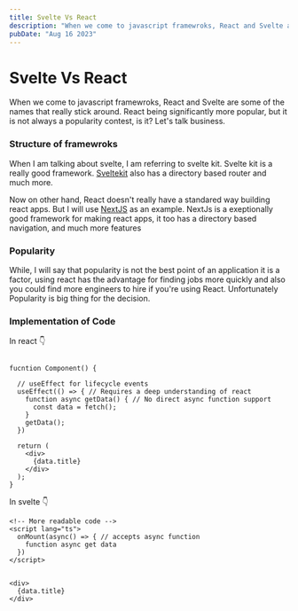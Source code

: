 ```yaml
---
title: Svelte Vs React
description: "When we come to javascript framewroks, React and Svelte are some of the names that really stick around. React being significantly more popular, but it is not always a popularity contest, is it? Let’s talk business."
pubDate: "Aug 16 2023"
---
```


# Svelte Vs React

When we come to javascript framewroks, React and Svelte are some of the names that really stick around. React being significantly more popular, but it is not always a popularity contest, is it? Let's talk business.

### Structure of framewroks

When I am talking about svelte, I am referring to svelte kit. Svelte kit is a really good framework. [Sveltekit](https://kit.svelte-kit.com) also has a directory based router and much more.

Now on other hand, React doesn't really have a standared way building react apps. But I will use [NextJS](https://nextjs.dev) as an example. NextJs is a exeptionally good framework for making react apps, it too has a directory based navigation, and much more features

### Popularity

While, I will say that popularity is not the best point of an application it is a factor, using react has the advantage for finding jobs more quickly and also you could find more engineers to hire if you're using React. Unfortunately Popularity is big thing for the decision.

### Implementation of Code

In react 👇

```tsx

fucntion Component() {

  // useEffect for lifecycle events
  useEffect(() => { // Requires a deep understanding of react
    function async getData() { // No direct async function support
      const data = fetch();
    }
    getData();
  })

  return (
    <div>
      {data.title}
    </div>
  );
}

```

In svelte 👇

```svelte
<!-- More readable code -->
<script lang="ts">
  onMount(async() => { // accepts async function
    function async get data
  })
</script>


<div>
  {data.title}
</div>
```
